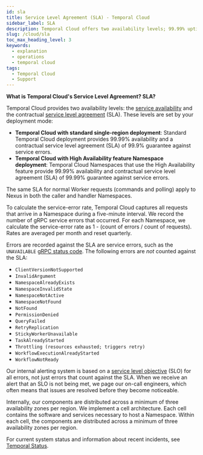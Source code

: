 ```yaml
---
id: sla
title: Service Level Agreement (SLA) - Temporal Cloud
sidebar_label: SLA
description: Temporal Cloud offers two availability levels; 99.99% uptime for standard and High Availability feature deployments, with SLAs guaranteeing 99.9% and 99.99% against service errors, respectively.
slug: /cloud/sla
toc_max_heading_level: 3
keywords:
  - explanation
  - operations
  - temporal cloud
tags:
  - Temporal Cloud
  - Support
---
```


**What is Temporal Cloud's Service Level Agreement? SLA?**

Temporal Cloud provides two availability levels: the [service availability](https://en.wikipedia.org/wiki/Reliability,_availability_and_serviceability) and the contractual [service level agreement](https://en.wikipedia.org/wiki/Service-level_agreement) (SLA).
These levels are set by your deployment mode:

- **Temporal Cloud with standard single-region deployment**:
  Standard Temporal Cloud deployment provides 99.99% availability and a contractual service level agreement (SLA) of 99.9% guarantee against service errors.
- **Temporal Cloud with High Availability feature Namespace deployment**:
  Temporal Cloud Namespaces that use the High Availability feature provide 99.99% availability and contractual service level agreement (SLA) of 99.99% guarantee against service errors.

The same SLA for normal Worker requests (commands and polling) apply to Nexus in both the caller and handler Namespaces.

To calculate the service-error rate, Temporal Cloud captures all requests that arrive in a Namespace during a five-minute interval.
We record the number of gRPC service errors that occurred.
For each Namespace, we calculate the service-error rate as 1 - (count of errors / count of requests).
Rates are averaged per month and reset quarterly.

Errors are recorded against the SLA are service errors, such as the `UNAVAILABLE` [gRPC status code](https://grpc.github.io/grpc/core/md_doc_statuscodes.html).
The following errors are _not_ counted against the SLA:

- `ClientVersionNotSupported`
- `InvalidArgument`
- `NamespaceAlreadyExists`
- `NamespaceInvalidState`
- `NamespaceNotActive`
- `NamespaceNotFound`
- `NotFound`
- `PermissionDenied`
- `QueryFailed`
- `RetryReplication`
- `StickyWorkerUnavailable`
- `TaskAlreadyStarted`
- `Throttling (resources exhausted; triggers retry)`
- `WorkflowExecutionAlreadyStarted`
- `WorkflowNotReady`

Our internal alerting system is based on a [service level objective](https://en.wikipedia.org/wiki/Service-level_objective) (SLO) for all errors, not just errors that count against the SLA.
When we receive an alert that an SLO is not being met, we page our on-call engineers, which often means that issues are resolved before they become noticeable.

Internally, our components are distributed across a minimum of three availability zones per region.
We implement a cell architecture.
Each cell contains the software and services necessary to host a Namespace.
Within each cell, the components are distributed across a minimum of three availability zones per region.

For current system status and information about recent incidents, see [Temporal Status](https://status.temporal.io).
